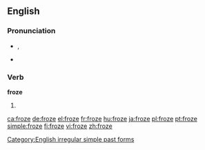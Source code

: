 ==English==

===Pronunciation===
* {{IPA|/ˈfɹəʊz/}}, {{SAMPA|/"fr\@Uz/}}
* {{rhymes|əʊz}}

===Verb===
'''froze'''

# {{simple past of|freeze}}

[[Category:English irregular simple past forms]]

[[ca:froze]]
[[de:froze]]
[[el:froze]]
[[fr:froze]]
[[hu:froze]]
[[ja:froze]]
[[pl:froze]]
[[pt:froze]]
[[simple:froze]]
[[fi:froze]]
[[vi:froze]]
[[zh:froze]]